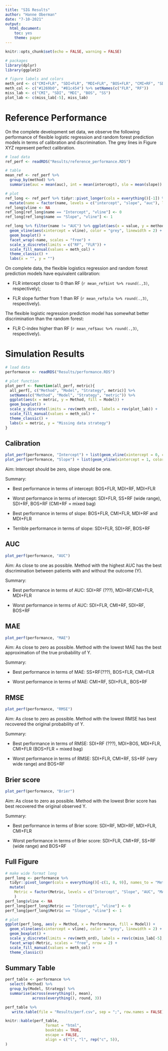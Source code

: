 ```yaml
---
title: "SIG Results"
author: "Hanne Oberman"
date: "7-10-2021"
output:
  html_document:
    toc: yes
    theme: paper
---
```


```r
knitr::opts_chunk$set(echo = FALSE, warning = FALSE)

# packages
library(dplyr)
library(ggplot2)

# figure labels and colors
meth_ord <- c("CMI+FLR", "SDI+FLR", "MDI+FLR", "BOS+FLR", "CMI+RF", "SDI+RF", "MDI+RF", "BOS+RF", "SS+RF")
meth_col <- c("#1269b0", "#81c454") %>% setNames(c("FLR", "RF"))
miss_lab <- c("CMI", "SDI", "MDI", "BOS", "SS")
plot_lab <- c(miss_lab[-5], miss_lab)

```

# Reference Performance

On the complete development set data, we observe the following performance of flexible logistic regression and random forest prediction models in terms of calibration and discrimination. The grey lines in Figure XYZ represent perfect calibration.

```r
# load data
ref_perf <- readRDS("Results/reference_performance.RDS")

# table
mean_ref <- ref_perf %>% 
  group_by(method) %>% 
  summarise(auc = mean(auc), int = mean(intercept), slo = mean(slope))

# plot
ref_long <- ref_perf %>% tidyr::pivot_longer(cols = everything()[-1]) %>% 
  mutate(name = factor(name, levels = c("intercept", "slope", "auc"), labels = c( "Intercept", "Slope","AUC"), ordered = TRUE)) 
ref_long$vline <- NA
ref_long[ref_long$name == "Intercept", "vline"] <- 0 
ref_long[ref_long$name == "Slope", "vline"] <- 1

ref_long %>% filter(name != "AUC") %>% ggplot(aes(x = value, y = method, fill = method)) +
  geom_vline(aes(xintercept = vline), color = "grey", linewidth = 2) +
  geom_boxplot() +
  facet_wrap(~name, scales = "free") +
  scale_y_discrete(limits = c("RF", "FLR")) + 
  scale_fill_manual(values = meth_col) +
  theme_classic() +
  labs(x = "", y = "")
```

On complete data, the flexible logistics regression and random forest prediction models have equivalent calibration:

- FLR intercept closer to 0 than RF (`r mean_ref$int %>% round(.,3)`, respectively);

- FLR slope further from 1 than RF (`r mean_ref$slo %>% round(.,3)`, respectively).

The flexible logistic regression prediction model has somewhat better discrimination than the random forest:

- FLR C-index higher than RF (`r mean_ref$auc %>% round(.,3)`, respectively).


# Simulation Results

```r
# load data
performance <- readRDS("Results/performance.RDS")

# plot function
plot_perf <- function(all_perf, metric){
  all_perf[, c("Method", "Model", "Strategy", metric)] %>% 
  setNames(c("Method", "Model", "Strategy", "metric")) %>% 
  ggplot(aes(x = metric, y = Method, fill = Model)) +
  geom_boxplot() +
  scale_y_discrete(limits = rev(meth_ord), labels = rev(plot_lab)) +
  scale_fill_manual(values = meth_col) +
  theme_classic() +
  labs(x = metric, y = "Missing data strategy")
}
```


## Calibration

```r
plot_perf(performance, "Intercept") + list(geom_vline(xintercept = 0, color = "grey", linewidth = 2))
plot_perf(performance, "Slope") + list(geom_vline(xintercept = 1, color = "grey", linewidth = 2))
```

Aim: Intercept should be zero, slope should be one.

Summary:

- Best performance in terms of intercept: BOS+FLR, MDI+RF, MDI+FLR

- Worst performance in terms of intercept: SDI+FLR, SS+RF (wide range), SDI+RF, BOS+RF (CMI+RF = mixed bag)

- Best performance in terms of slope: BOS+FLR, CMI+FLR, MDI+RF and MDI+FLR

- Terrible performance in terms of slope: SDI+FLR, SDI+RF, BOS+RF


## AUC

```r
plot_perf(performance, "AUC")
```

Aim: As close to one as possible. Method with the highest AUC has the best discrimination between patients with and without the outcome (Y).

Summary:

- Best performance in terms of AUC: SDI+RF (???), MDI+RF/CMI+FLR, MDI+FLR 

- Worst performance in terms of AUC: SDI+FLR, CMI+RF, SDI+RF, BOS+RF 


## MAE

```r
plot_perf(performance, "MAE")
```

Aim: As close to zero as possible. Method with the lowest MAE has the best approximation of the true probability of Y.

Summary:

- Best performance in terms of MAE: SS+RF(???), BOS+FLR, CMI+FLR

- Worst performance in terms of MAE: CMI+RF, SDI+FLR,, BOS+RF


## RMSE

```r
plot_perf(performance, "RMSE")
```

Aim: As close to zero as possible. Method with the lowest RMSE has best recovered the original probability of Y.

Summary:

- Best performance in terms of RMSE: SDI+RF (???), MDI+BOS, MDI+FLR, CMI+FLR (BOS+FLR = mixed bag)

- Worst performance in terms of RMSE: SDI+FLR, CMI+RF, SS+RF (very wide range) and BOS+RF 


## Brier score

```r
plot_perf(performance, "Brier")
```

Aim: As close to zero as possible. Method with the lowest Brier score has best recovered the original observed Y.

Summary:

- Best performance in terms of Brier score: SDI+RF, MDI+RF, MDI+FLR, CMI+FLR

- Worst performance in terms of Brier score: SDI+FLR, CMI+RF, SS+RF (wide range) and BOS+RF 





## Full Figure

```r
# make wide format long
perf_long <- performance %>% 
  tidyr::pivot_longer(cols = everything()[-c(1, 8, 9)], names_to = "Metric", values_to = "Performance") %>% 
  mutate(
    Metric = factor(Metric, levels = c("Intercept", "Slope", "AUC", "MAE", "RMSE", "Brier"), ordered = TRUE)
    )
perf_long$vline <- NA
perf_long[perf_long$Metric == "Intercept", "vline"] <- 0 
perf_long[perf_long$Metric == "Slope", "vline"] <- 1

# plot
ggplot(perf_long, aes(y = Method, x = Performance, fill = Model)) +
  geom_vline(aes(xintercept = vline), color = "grey", linewidth = 2) +
  geom_boxplot() +
  scale_y_discrete(limits = rev(meth_ord), labels = rev(c(miss_lab[-5], miss_lab))) +
  facet_wrap(~Metric, scales = "free", nrow = 2) +
  scale_fill_manual(values = meth_col) +
  theme_classic()

```

## Summary Table

```r
perf_table <- performance %>% 
  select(-Method) %>% 
  group_by(Model, Strategy) %>% 
  summarise(across(everything(), mean),
            across(everything(), round, 3))

perf_table %>%
   write.table(file = "Results/perf.csv", sep = ";", row.names = FALSE)

knitr::kable(perf_table,
                  format = "html",
                  booktabs = TRUE,
                  escape = FALSE,
                  align = c("l", "l", rep("c", 5)),
)
```

